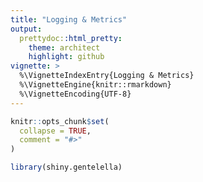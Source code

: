 ```yaml
---
title: "Logging & Metrics"
output:
  prettydoc::html_pretty:
    theme: architect
    highlight: github
vignette: >
  %\VignetteIndexEntry{Logging & Metrics}
  %\VignetteEngine{knitr::rmarkdown}
  %\VignetteEncoding{UTF-8}
---
```


```r
knitr::opts_chunk$set(
  collapse = TRUE,
  comment = "#>"
)
```

```r
library(shiny.gentelella)
```
